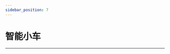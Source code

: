 ```yaml
---
sidebar_position: 7
---
```




# 智能小车
---

<cardbox>
  <card
    href="./picoed-samrt-cutebot/"
    title="酷比特小车套件"
    description="小小科学家(Starter Kit)套件是ELECFREAKS团队出品的micro:bit入门套件。
ElecFreaks Micro：bit 小小科学家专为那些学习电路和编程知识的人们而设计。 该套件提供了一些基本的电子元件，如LED，按钮，蜂鸣器，温度传感器，舵机和电机等。 Micro：bit小小科学家套件可以帮助您进入一个美好的电子世界。"
    img={picoed_samrt_cutebot_Icon}
  />
  <card
    href="./picoed-ringbit-car-v2/"
    title="瑞比特小车套件"
    description="小小发明家套件包含LED灯、蜂鸣器、土壤湿度传感器、碰撞开关、舵机等十多种常用电子模块，用这些模块可以搭建超过30个案例，基于该套件的全套课程已经在新加坡开展了3年的教学实践，深得师生的好评。"
    img={picoed_ringbit_car_v2_Icon}
  />
</cardbox>
